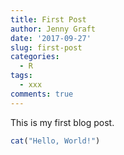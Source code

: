 ```yaml
---
title: First Post
author: Jenny Graft
date: '2017-09-27'
slug: first-post
categories:
  - R
tags:
  - xxx
comments: true
---
```


This is my first blog post.

```r
cat("Hello, World!")
```
